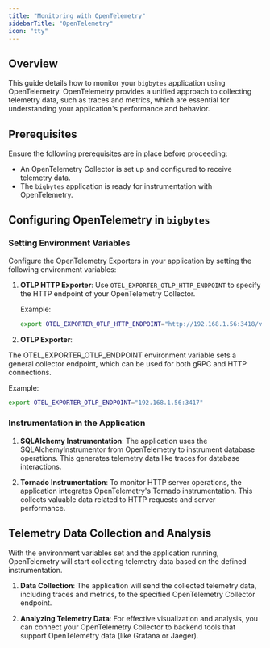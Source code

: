 ```yaml
---
title: "Monitoring with OpenTelemetry"
sidebarTitle: "OpenTelemetry"
icon: "tty"
---
```


## Overview

This guide details how to monitor your `bigbytes` application using OpenTelemetry. OpenTelemetry provides a unified approach to collecting telemetry data, such as traces and metrics, which are essential for understanding your application's performance and behavior.

## Prerequisites

Ensure the following prerequisites are in place before proceeding:
- An OpenTelemetry Collector is set up and configured to receive telemetry data.
- The `bigbytes` application is ready for instrumentation with OpenTelemetry.

## Configuring OpenTelemetry in `bigbytes`

### Setting Environment Variables

Configure the OpenTelemetry Exporters in your application by setting the following environment variables:

1. **OTLP HTTP Exporter**:
   Use `OTEL_EXPORTER_OTLP_HTTP_ENDPOINT` to specify the HTTP endpoint of your OpenTelemetry Collector.

   Example:
   ```bash
   export OTEL_EXPORTER_OTLP_HTTP_ENDPOINT="http://192.168.1.56:3418/v1/traces"
   ```

2. **OTLP Exporter**:

The OTEL_EXPORTER_OTLP_ENDPOINT environment variable sets a general collector endpoint, which can be used for both gRPC and HTTP connections.

Example:

```bash
export OTEL_EXPORTER_OTLP_ENDPOINT="192.168.1.56:3417"
```

### Instrumentation in the Application

1. **SQLAlchemy Instrumentation**:
The application uses the SQLAlchemyInstrumentor from OpenTelemetry to instrument database operations. This generates telemetry data like traces for database interactions.

2. **Tornado Instrumentation**:
To monitor HTTP server operations, the application integrates OpenTelemetry's Tornado instrumentation. This collects valuable data related to HTTP requests and server performance.

## Telemetry Data Collection and Analysis

With the environment variables set and the application running, OpenTelemetry will start collecting telemetry data based on the defined instrumentation.

1. **Data Collection**:
The application will send the collected telemetry data, including traces and metrics, to the specified OpenTelemetry Collector endpoint.

2. **Analyzing Telemetry Data**:
For effective visualization and analysis, you can connect your OpenTelemetry Collector to backend tools that support OpenTelemetry data (like Grafana or Jaeger).
